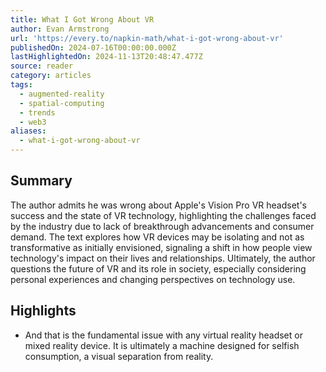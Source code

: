 ```yaml
---
title: What I Got Wrong About VR
author: Evan Armstrong
url: 'https://every.to/napkin-math/what-i-got-wrong-about-vr'
publishedOn: 2024-07-16T00:00:00.000Z
lastHighlightedOn: 2024-11-13T20:48:47.477Z
source: reader
category: articles
tags:
  - augmented-reality
  - spatial-computing
  - trends
  - web3
aliases:
  - what-i-got-wrong-about-vr
---
```

## Summary

The author admits he was wrong about Apple's Vision Pro VR headset's success and the state of VR technology, highlighting the challenges faced by the industry due to lack of breakthrough advancements and consumer demand. The text explores how VR devices may be isolating and not as transformative as initially envisioned, signaling a shift in how people view technology's impact on their lives and relationships. Ultimately, the author questions the future of VR and its role in society, especially considering personal experiences and changing perspectives on technology use.

## Highlights
- And that is the fundamental issue with any virtual reality headset or mixed reality device. It is ultimately a machine designed for selfish consumption, a visual separation from reality.
